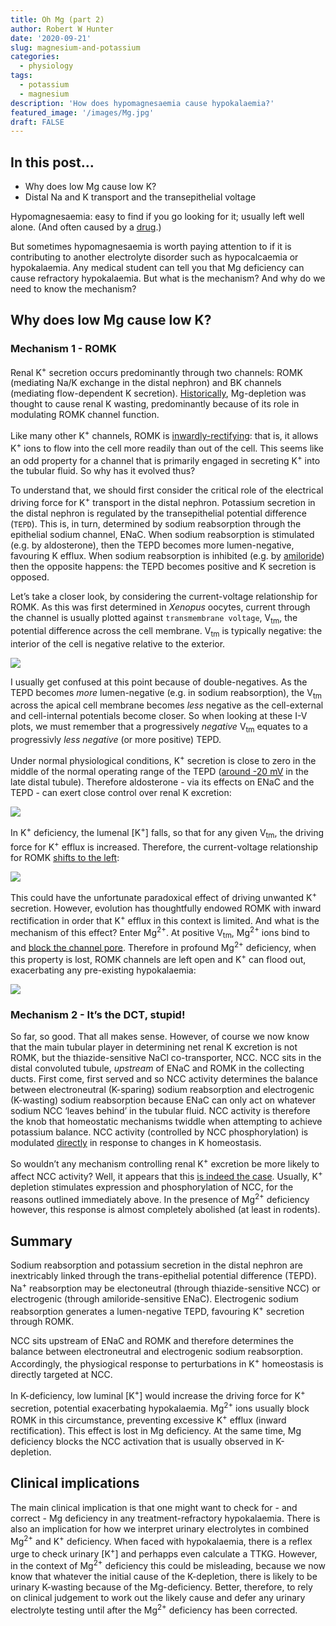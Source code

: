 ```yaml
---
title: Oh Mg (part 2)
author: Robert W Hunter
date: '2020-09-21'
slug: magnesium-and-potassium
categories:
  - physiology
tags:
  - potassium
  - magnesium
description: 'How does hypomagnesaemia cause hypokalaemia?'
featured_image: '/images/Mg.jpg'
draft: FALSE
---
```


## In this post...

- Why does low Mg cause low K?    
- Distal Na and K transport and the transepithelial voltage


Hypomagnesaemia: easy to find if you go looking for it; usually left well alone.  (And often caused by a [drug](/post/ppis-and-magnesium/index.html).)

But sometimes hypomagnesaemia is worth paying attention to if it is contributing to another electrolyte disorder such as hypocalcaemia or hypokalaemia.  Any medical student can tell you that Mg deficiency can cause refractory hypokalaemia.  But what is the mechanism?  And why do we need to know the mechanism?  


## Why does low Mg cause low K?  

### Mechanism 1 - ROMK

Renal K^+^ secretion occurs predominantly through two channels: ROMK (mediating Na/K exchange in the distal nephron) and BK channels (mediating flow-dependent K secretion).  [Historically](https://pubmed.ncbi.nlm.nih.gov/17804670), Mg-depletion was thought to cause renal K wasting, predominantly because of its role in modulating ROMK channel function.  

Like many other K^+^ channels, ROMK is [inwardly-rectifying](https://pubmed.ncbi.nlm.nih.gov/8569061): that is, it allows K^+^ ions to flow into the cell more readily than out of the cell.  This seems like an odd property for a channel that is primarily engaged in secreting K^+^ into the tubular fluid.  So why has it evolved thus? 

To understand that, we should first consider the critical role of the electrical driving force for K^+^ transport in the distal nephron.  Potassium secretion in the distal nephron is regulated by the transepithelial potential difference (`TEPD`).  This is, in turn, determined by sodium reabsorption through the epithelial sodium channel, ENaC.  When sodium reabsorption is stimulated (e.g. by aldosterone), then the TEPD becomes more lumen-negative, favouring K efflux.  When sodium reabsorption is inhibited (e.g. by [amiloride](https://pubmed.ncbi.nlm.nih.gov/943768)) then the opposite happens: the TEPD becomes positive and K secretion is opposed.  

Let's take a closer look, by considering the current-voltage relationship for ROMK.  As this was first determined in *Xenopus* oocytes, current through the channel is usually plotted against `transmembrane voltage`, V~tm~, the potential difference across the cell membrane.  V~tm~ is typically negative: the interior of the cell is negative relative to the exterior.  

![](/images/Mg1.png)

I usually get confused at this point because of double-negatives.  As the TEPD becomes *more* lumen-negative (e.g. in sodium reabsorption), the V~tm~ across the apical cell membrane becomes *less* negative as the cell-external and cell-internal potentials become closer.  So when looking at these I-V plots, we must remember that a progressively *negative* V~tm~ equates to a progressivly *less negative* (or more positive) TEPD.  

Under normal physiological conditions, K^+^ secretion is close to zero in the middle of the normal operating range of the TEPD ([around -20 mV](https://pubmed.ncbi.nlm.nih.gov/4010149) in the late distal tubule).  Therefore aldosterone - via its effects on ENaC and the TEPD - can exert close control over renal K excretion: 

![](/images/Mg2.png)

In K^+^ deficiency, the lumenal [K^+^] falls, so that for any given V~tm~, the driving force for K^+^ efflux is increased.  Therefore, the current-voltage relationship for ROMK [shifts to the left](https://pubmed.ncbi.nlm.nih.gov/21030597):

![](/images/Mg3.png)

This could have the unfortunate paradoxical effect of driving unwanted K^+^ secretion.  However, evolution has thoughtfully endowed ROMK with inward rectification in order that K^+^ efflux in this context is limited.  And what is the mechanism of this effect?  Enter Mg^2+^.  At positive V~tm~, Mg^2+^ ions bind to and [block the channel pore](https://pubmed.ncbi.nlm.nih.gov/7915826).  Therefore in profound Mg^2+^ deficiency, when this property is lost, ROMK channels are left open and K^+^ can flood out, exacerbating any pre-existing hypokalaemia:  

![](/images/Mg4.png)


### Mechanism 2 - It's the DCT, stupid!

So far, so good.  That all makes sense.  However, of course we now know that the main tubular player in determining net renal K excretion is not ROMK, but the thiazide-sensitive NaCl co-transporter, NCC.  NCC sits in the distal convoluted tubule, *upstream* of ENaC and ROMK in the collecting ducts.  First come, first served and so NCC activity determines the balance between electroneutral (K-sparing) sodium reabsorption and electrogenic (K-wasting) sodium reabsorption because ENaC can only act on whatever sodium NCC 'leaves behind' in the tubular fluid.  NCC activity is therefore the knob that homeostatic mechanisms twiddle when attempting to achieve potassium balance.  NCC activity (controlled by NCC phosphorylation) is modulated [directly](https://pubmed.ncbi.nlm.nih.gov/23633048) in response to changes in K homeostasis.  

So wouldn't any mechanism controlling renal K^+^ excretion be more likely to affect NCC activity?  Well, it appears that this [is indeed the case](https://pubmed.ncbi.nlm.nih.gov/31364380).  Usually, K^+^ depletion stimulates expression and phosphorylation of NCC, for the reasons outlined immediately above.  In the presence of Mg^2+^ deficiency however, this response is almost completely abolished (at least in rodents).  


## Summary

Sodium reabsorption and potassium secretion in the distal nephron are inextricably linked through the trans-epithelial potential difference (TEPD).  Na^+^ reabsorption may be electoneutral (through thiazide-sensitive NCC) or electrogenic (through amiloride-sensitive ENaC).  Electrogenic sodium reabsorption generates a lumen-negative TEPD, favouring K^+^ secretion through ROMK.  

NCC sits upstream of ENaC and ROMK and therefore determines the balance between electroneutral and electrogenic sodium reabsorption.  Accordingly, the physiogical response to perturbations in K^+^ homeostasis is directly targeted at NCC.  

In K-deficiency, low luminal [K^+^] would increase the driving force for K^+^ secretion, potential exacerbating hypokalaemia.  Mg^2+^ ions usually block ROMK in this circumstance, preventing excessive K^+^ efflux (inward rectification).  This effect is lost in Mg deficiency.  At the same time, Mg deficiency blocks the NCC activation that is usually observed in K-depletion.  


## Clinical implications

The main clinical implication is that one might want to check for - and correct - Mg deficiency in any treatment-refractory hypokalaemia.  There is also an implication for how we interpret urinary electrolytes in combined Mg^2+^ and K^+^ deficiency.  When faced with hypokalaemia, there is a reflex urge to check urinary [K^+^] and perhapps even calculate a TTKG.  However, in the context of Mg^2+^ deficiency this could be misleading, because we now know that whatever the initial cause of the K-depletion, there is likely to be urinary K-wasting because of the Mg-deficiency.  Better, therefore, to rely on clinical judgement to work out the likely cause and defer any urinary electrolyte testing until after the Mg^2+^ deficiency has been corrected.  

